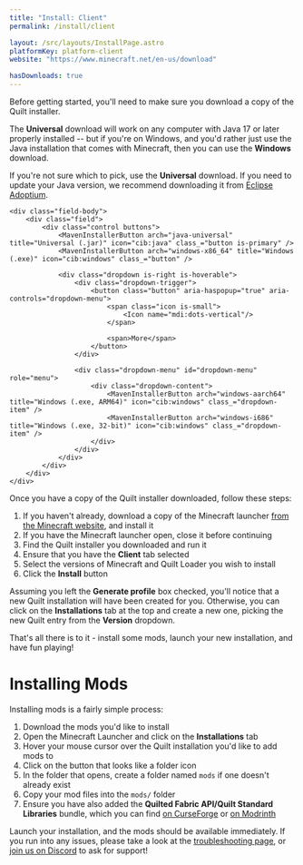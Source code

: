 ```yaml
---
title: "Install: Client"
permalink: /install/client

layout: /src/layouts/InstallPage.astro
platformKey: platform-client
website: "https://www.minecraft.net/en-us/download"

hasDownloads: true
---
```



Before getting started, you'll need to make sure you download a copy of the Quilt installer.

The **Universal** download will work on any computer with Java 17 or later properly installed -- but if you're on Windows, and you'd rather just use the Java installation that comes with Minecraft, then you can use the **Windows** download.

If you're not sure which to pick, use the **Universal** download. If you need to update your Java version, we recommend downloading it from [Eclipse Adoptium](https://adoptium.net/temurin/releases/?version=17).

<div class="field is-horizontal">
	<InstallerVersion />

	<div class="field-body">
		<div class="field">
			<div class="control buttons">
				<MavenInstallerButton arch="java-universal" title="Universal (.jar)" icon="cib:java" class_="button is-primary" />
				<MavenInstallerButton arch="windows-x86_64" title="Windows (.exe)" icon="cib:windows" class_="button" />

				<div class="dropdown is-right is-hoverable">
					<div class="dropdown-trigger">
						<button class="button" aria-haspopup="true" aria-controls="dropdown-menu">
							<span class="icon is-small">
								<Icon name="mdi:dots-vertical"/>
						  	</span>

							<span>More</span>
						</button>
					</div>

					<div class="dropdown-menu" id="dropdown-menu" role="menu">
						<div class="dropdown-content">
							<MavenInstallerButton arch="windows-aarch64" title="Windows (.exe, ARM64)" icon="cib:windows" class_="dropdown-item" />
							<MavenInstallerButton arch="windows-i686" title="Windows (.exe, 32-bit)" icon="cib:windows" class_="dropdown-item" />
						</div>
					</div>
				</div>
			</div>
		</div>
	</div>
</div>

Once you have a copy of the Quilt installer downloaded, follow these steps:

1. If you haven't already, download a copy of the Minecraft launcher [from the Minecraft website](https://www.minecraft.net/en-us/download), and install it
2. If you have the Minecraft launcher open, close it before continuing
3. Find the Quilt installer you downloaded and run it
4. Ensure that you have the **Client** tab selected
5. Select the versions of Minecraft and Quilt Loader you wish to install
6. Click the **Install** button

Assuming you left the **Generate profile** box checked, you'll notice that a new Quilt installation will have been created for you. Otherwise, you can click on the **Installations** tab at the top and create a new one, picking the new Quilt entry from the **Version** dropdown.

That's all there is to it - install some mods, launch your new installation, and have fun playing!

# Installing Mods

Installing mods is a fairly simple process:

1. Download the mods you'd like to install
2. Open the Minecraft Launcher and click on the **Installations** tab
3. Hover your mouse cursor over the Quilt installation you'd like to add mods to
4. Click on the button that looks like a folder icon
5. In the folder that opens, create a folder named `mods` if one doesn't already exist
6. Copy your mod files into the `mods/` folder
7. Ensure you have also added the **Quilted Fabric API/Quilt Standard Libraries** bundle, which you can find [on CurseForge](https://www.curseforge.com/minecraft/mc-mods/qsl) or [on Modrinth](https://modrinth.com/mod/qsl)

Launch your installation, and the mods should be available immediately. If you run into any issues, please take a look at the [troubleshooting page](/en/usage/troubleshooting), or [join us on Discord](https://discord.quiltmc.org) to ask for support!
